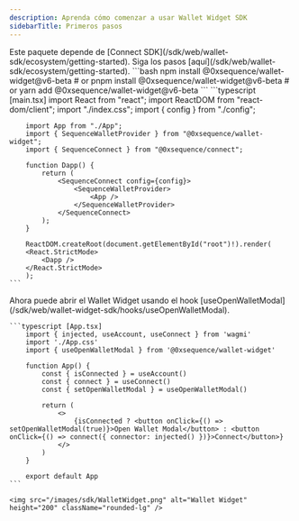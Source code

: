 ```yaml
---
description: Aprenda cómo comenzar a usar Wallet Widget SDK
sidebarTitle: Primeros pasos
---
```


<Info>
  Este paquete depende de [Connect SDK](/sdk/web/wallet-sdk/ecosystem/getting-started).
</Info>

<Steps>
  <Step title="Instale y configure Connect SDK">
    Siga los pasos [aquí](/sdk/web/wallet-sdk/ecosystem/getting-started).
  </Step>

  <Step title="Instale Wallet Widget SDK">
    ```bash
        npm install @0xsequence/wallet-widget@v6-beta
        # or
        pnpm install @0xsequence/wallet-widget@v6-beta
        # or
        yarn add @0xsequence/wallet-widget@v6-beta
    ```
  </Step>

  <Step title="Envuelva su aplicación con el SequenceWalletProvider">
    ```typescript [main.tsx]
        import React from "react";
        import ReactDOM from "react-dom/client";
        import "./index.css";
        import { config } from "./config";

        import App from "./App";
        import { SequenceWalletProvider } from "@0xsequence/wallet-widget";
        import { SequenceConnect } from "@0xsequence/connect";

        function Dapp() {
            return (
                <SequenceConnect config={config}>
                    <SequenceWalletProvider>
                        <App />
                    </SequenceWalletProvider>
                </SequenceConnect>
            );
        }

        ReactDOM.createRoot(document.getElementById("root")!).render(
        <React.StrictMode>
            <Dapp />
        </React.StrictMode>
        );
    ```
  </Step>

  <Step title="Comience a usarlo">
    Ahora puede abrir el Wallet Widget usando el hook [useOpenWalletModal](/sdk/web/wallet-widget-sdk/hooks/useOpenWalletModal).

    ```typescript [App.tsx]
        import { injected, useAccount, useConnect } from 'wagmi'
        import './App.css'
        import { useOpenWalletModal } from '@0xsequence/wallet-widget'

        function App() {
            const { isConnected } = useAccount()
            const { connect } = useConnect()
            const { setOpenWalletModal } = useOpenWalletModal()

            return (
                <>
                    {isConnected ? <button onClick={() => setOpenWalletModal(true)}>Open Wallet Modal</button> : <button onClick={() => connect({ connector: injected() })}>Connect</button>}
                </>
            )
        }

        export default App
    ```

    <img src="/images/sdk/WalletWidget.png" alt="Wallet Widget" height="200" className="rounded-lg" />
  </Step>
</Steps>